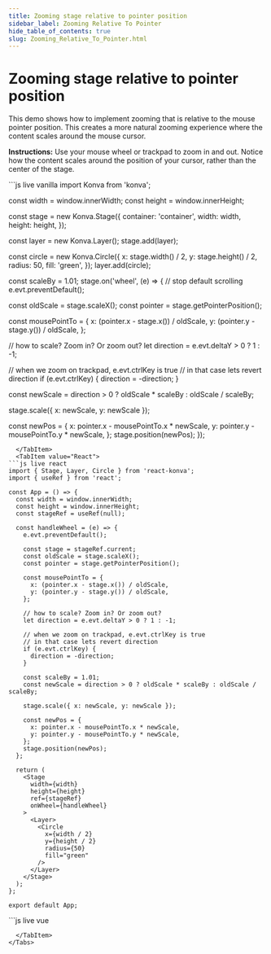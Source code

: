 ```yaml
---
title: Zooming stage relative to pointer position
sidebar_label: Zooming Relative To Pointer
hide_table_of_contents: true
slug: Zooming_Relative_To_Pointer.html
---
```


# Zooming stage relative to pointer position

This demo shows how to implement zooming that is relative to the mouse pointer position. This creates a more natural zooming experience where the content scales around the mouse cursor.

**Instructions:** Use your mouse wheel or trackpad to zoom in and out. Notice how the content scales around the position of your cursor, rather than the center of the stage.


<Tabs>
  <TabItem value="Vanilla" default>
```js live vanilla
import Konva from 'konva';

const width = window.innerWidth;
const height = window.innerHeight;

const stage = new Konva.Stage({
  container: 'container',
  width: width,
  height: height,
});

const layer = new Konva.Layer();
stage.add(layer);

const circle = new Konva.Circle({
  x: stage.width() / 2,
  y: stage.height() / 2,
  radius: 50,
  fill: 'green',
});
layer.add(circle);

const scaleBy = 1.01;
stage.on('wheel', (e) => {
  // stop default scrolling
  e.evt.preventDefault();

  const oldScale = stage.scaleX();
  const pointer = stage.getPointerPosition();

  const mousePointTo = {
    x: (pointer.x - stage.x()) / oldScale,
    y: (pointer.y - stage.y()) / oldScale,
  };

  // how to scale? Zoom in? Or zoom out?
  let direction = e.evt.deltaY > 0 ? 1 : -1;

  // when we zoom on trackpad, e.evt.ctrlKey is true
  // in that case lets revert direction
  if (e.evt.ctrlKey) {
    direction = -direction;
  }

  const newScale = direction > 0 ? oldScale * scaleBy : oldScale / scaleBy;

  stage.scale({ x: newScale, y: newScale });

  const newPos = {
    x: pointer.x - mousePointTo.x * newScale,
    y: pointer.y - mousePointTo.y * newScale,
  };
  stage.position(newPos);
});
```
  </TabItem>
  <TabItem value="React">
```js live react
import { Stage, Layer, Circle } from 'react-konva';
import { useRef } from 'react';

const App = () => {
  const width = window.innerWidth;
  const height = window.innerHeight;
  const stageRef = useRef(null);

  const handleWheel = (e) => {
    e.evt.preventDefault();

    const stage = stageRef.current;
    const oldScale = stage.scaleX();
    const pointer = stage.getPointerPosition();

    const mousePointTo = {
      x: (pointer.x - stage.x()) / oldScale,
      y: (pointer.y - stage.y()) / oldScale,
    };

    // how to scale? Zoom in? Or zoom out?
    let direction = e.evt.deltaY > 0 ? 1 : -1;

    // when we zoom on trackpad, e.evt.ctrlKey is true
    // in that case lets revert direction
    if (e.evt.ctrlKey) {
      direction = -direction;
    }

    const scaleBy = 1.01;
    const newScale = direction > 0 ? oldScale * scaleBy : oldScale / scaleBy;

    stage.scale({ x: newScale, y: newScale });

    const newPos = {
      x: pointer.x - mousePointTo.x * newScale,
      y: pointer.y - mousePointTo.y * newScale,
    };
    stage.position(newPos);
  };

  return (
    <Stage
      width={width}
      height={height}
      ref={stageRef}
      onWheel={handleWheel}
    >
      <Layer>
        <Circle
          x={width / 2}
          y={height / 2}
          radius={50}
          fill="green"
        />
      </Layer>
    </Stage>
  );
};

export default App;
```
  </TabItem>
  <TabItem value="Vue">
```js live vue
<template>
  <v-stage
    ref="stageRef"
    :config="stageConfig"
    @wheel="handleWheel"
  >
    <v-layer>
      <v-circle :config="circleConfig" />
    </v-layer>
  </v-stage>
</template>

<script setup>
import { ref, computed } from 'vue';

const width = window.innerWidth;
const height = window.innerHeight;
const stageRef = ref(null);

const stageConfig = computed(() => ({
  width,
  height,
}));

const circleConfig = computed(() => ({
  x: width / 2,
  y: height / 2,
  radius: 50,
  fill: 'green',
}));

const handleWheel = (e) => {
  e.evt.preventDefault();

  const stage = stageRef.value.getNode();
  const oldScale = stage.scaleX();
  const pointer = stage.getPointerPosition();

  const mousePointTo = {
    x: (pointer.x - stage.x()) / oldScale,
    y: (pointer.y - stage.y()) / oldScale,
  };

  // how to scale? Zoom in? Or zoom out?
  let direction = e.evt.deltaY > 0 ? 1 : -1;

  // when we zoom on trackpad, e.evt.ctrlKey is true
  // in that case lets revert direction
  if (e.evt.ctrlKey) {
    direction = -direction;
  }

  const scaleBy = 1.01;
  const newScale = direction > 0 ? oldScale * scaleBy : oldScale / scaleBy;

  stage.scale({ x: newScale, y: newScale });

  const newPos = {
    x: pointer.x - mousePointTo.x * newScale,
    y: pointer.y - mousePointTo.y * newScale,
  };
  stage.position(newPos);
};
</script>
```
  </TabItem>
</Tabs>
